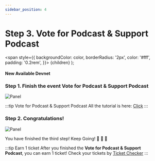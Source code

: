 ```yaml
---
sidebar_position: 4
---
```


# Step 3. Vote for Podcast & Support Podcast

  <span
    style={{
      backgroundColor: color,
      borderRadius: '2px',
      color: '#fff',
      padding: '0.2rem',
    }}>
    {children}
  </span>
);

#### New Available <Highlight color="#25c2a0">Devnet</Highlight>


### Step 1. Finish the event **Vote for Podcast & Support Podcast**
![Panel](/img/event/promoter/step3.png)

:::tip Vote for Podcast & Support Podcast
All the tutorial is here: [Click](/docs/community-event/vote-and-support/connect-wallet)
:::

### Step 2. Congratulations!
![Panel](/img/event/promoter/step3-success.png)

You have finished the third step! Keep Going! 👏 👏 👏

:::tip Earn 1 ticket
After you finished the **Vote for Podcast & Support Podcast**, you can earn 1 ticket! Check your tickets by [Ticket Checker](/docs/community-event/airdrop-event/check-ticket)
:::